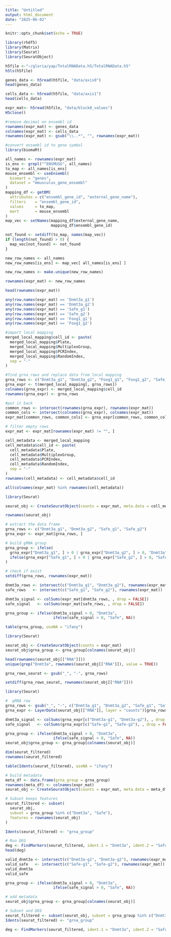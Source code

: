 ```yaml
---
title: "Untitled"
output: html_document
date: "2025-06-02"
---
```


```r
knitr::opts_chunk$set(echo = TRUE)
```

```r
library(rhdf5)
library(Matrix)
library(Seurat)
library(SeuratObject)

```

```r
h5file <-"~/gloria/yap/TotalRNAData.h5/TotalRNAData.h5"
h5ls(h5file)
```


```r
genes_data <- h5read(h5file, "data/axis0")
head(genes_data)
```

```r
cells_data <- h5read(h5file, "data/axis1")
head(cells_data)
```

```r
expr_mat<- h5read(h5file, "data/block0_values")
H5close()
```


```r
#remove decimal on ensembl id
rownames(expr_mat) <- genes_data
colnames(expr_mat) <- cells_data
rownames(expr_mat) <- gsub("\\..*", "", rownames(expr_mat))
```

```r
#convert ensembl id to gene symbol
library(biomaRt)

all_names <- rownames(expr_mat)
is_ens <- grepl("^ENSMUSG", all_names)
to_map <- all_names[is_ens]
mouse_ensembl <- useEnsembl(
  biomart = "genes", 
  dataset = "mmusculus_gene_ensembl"
)
mapping_df <- getBM(
  attributes = c("ensembl_gene_id", "external_gene_name"),
  filters    = "ensembl_gene_id",
  values     = to_map,
  mart       = mouse_ensembl
)
map_vec <- setNames(mapping_df$external_gene_name,
                    mapping_df$ensembl_gene_id)

not_found <- setdiff(to_map, names(map_vec))
if (length(not_found) > 0) {
  map_vec[not_found] <- not_found
}

new_row_names <- all_names
new_row_names[is_ens] <- map_vec[ all_names[is_ens] ]

new_row_names <- make.unique(new_row_names)

rownames(expr_mat) <- new_row_names

```

```r
head(rownames(expr_mat)) 

```


```r
any(row.names(expr_mat) == 'Dnmt3a_g1')
any(row.names(expr_mat) == 'Dnmt3a_g2')
any(row.names(expr_mat) == 'Safe_g1')
any(row.names(expr_mat) == 'Safe_g2')
any(row.names(expr_mat) == 'Foxg1_g1')
any(row.names(expr_mat) == 'Foxg1_g2')
```


```r
#import local mapping
merged_local_mapping$cell_id <- paste(
  merged_local_mapping$Plate,
  merged_local_mapping$MultiplexGroup,
  merged_local_mapping$PCRIndex,
  merged_local_mapping$RandomIndex,
  sep = "-"
)
```

```r
#find grna rows and replace data from local mapping
grna_rows <- c("Dnmt3a_g1", "Dnmt3a_g2", "Foxg1_g1", "Foxg1_g2", "Safe_g1", "Safe_g2")
grna_expr <- t(merged_local_mapping[, grna_rows])
colnames(grna_expr) <- merged_local_mapping$cell_id
rownames(grna_expr) <- grna_rows
```

```r
#put it back 
common_rows <- intersect(rownames(grna_expr), rownames(expr_mat))
common_cols <- intersect(colnames(grna_expr), colnames(expr_mat))
expr_mat[common_rows, common_cols] <- grna_expr[common_rows, common_cols]

```


```r
# filter empty rows
expr_mat <- expr_mat[rownames(expr_mat) != "", ]

```


```r
cell_metadata <- merged_local_mapping
cell_metadata$cell_id <- paste(
  cell_metadata$Plate,
  cell_metadata$MultiplexGroup,
  cell_metadata$PCRIndex,
  cell_metadata$RandomIndex,
  sep = "-"
)
rownames(cell_metadata) <- cell_metadata$cell_id

```

```r
all(colnames(expr_mat) %in% rownames(cell_metadata)) 
```

```r
library(Seurat)

seurat_obj <- CreateSeuratObject(counts = expr_mat, meta.data = cell_metadata)

```

```r
rownames(seurat_obj)
```


```r
# extract the data frame
grna_rows <- c("Dnmt3a_g1", "Dnmt3a_g2", "Safe_g1", "Safe_g2")
grna_expr <- expr_mat[grna_rows, ]

# build gRNA group
grna_group <- ifelse(
  grna_expr["Dnmt3a_g1", ] > 0 | grna_expr["Dnmt3a_g2", ] > 0, "Dnmt3a",
  ifelse(grna_expr["Safe_g1", ] > 0 | grna_expr["Safe_g2", ] > 0, "Safe", NA)
)
```


```r
# check if exist
setdiff(grna_rows, rownames(expr_mat))

```

```r
dnmt3a_rows <- intersect(c("Dnmt3a_g1", "Dnmt3a_g2"), rownames(expr_mat))
safe_rows   <- intersect(c("Safe_g1", "Safe_g2"), rownames(expr_mat))

dnmt3a_signal <- colSums(expr_mat[dnmt3a_rows, , drop = FALSE])
safe_signal   <- colSums(expr_mat[safe_rows, , drop = FALSE])

grna_group <- ifelse(dnmt3a_signal > 0, "Dnmt3a",
                     ifelse(safe_signal > 0, "Safe", NA))

```

```r
table(grna_group, useNA = "ifany")

```

```r
library(Seurat)

seurat_obj <- CreateSeuratObject(counts = expr_mat)
seurat_obj$grna_group <- grna_group[colnames(seurat_obj)]

```


```r
head(rownames(seurat_obj[["RNA"]]))
unique(grep("Dnmt3a", rownames(seurat_obj[["RNA"]]), value = TRUE))

```

```r
grna_rows_seurat <- gsub("_", "-", grna_rows)
```

```r
setdiff(grna_rows_seurat, rownames(seurat_obj[["RNA"]]))
```

```r
library(Seurat)

#  gRNA row
grna_rows <- gsub("_", "-", c("Dnmt3a_g1", "Dnmt3a_g2", "Safe_g1", "Safe_g2"))
grna_expr <- LayerData(seurat_obj[["RNA"]], layer = "counts")[grna_rows, , drop = FALSE]

dnmt3a_signal <- colSums(grna_expr[c("Dnmt3a-g1", "Dnmt3a-g2"), , drop = FALSE])
safe_signal   <- colSums(grna_expr[c("Safe-g1", "Safe-g2"), , drop = FALSE])

grna_group <- ifelse(dnmt3a_signal > 0, "Dnmt3a",
                     ifelse(safe_signal > 0, "Safe", NA))
seurat_obj$grna_group <- grna_group[colnames(seurat_obj)]

```


```r
dim(seurat_filtered)
rownames(seurat_filtered)

```


```r
table(Idents(seurat_filtered), useNA = "ifany")

```

```r
# build metadata
meta_df <- data.frame(grna_group = grna_group)
rownames(meta_df) <- colnames(expr_mat)
seurat_obj <- CreateSeuratObject(counts = expr_mat, meta.data = meta_df)

# Subset keeps features
seurat_filtered <- subset(
  seurat_obj,
  subset = grna_group %in% c("Dnmt3a", "Safe"),
  features = rownames(seurat_obj)
)

Idents(seurat_filtered) <- "grna_group"

# Run DEG
deg <- FindMarkers(seurat_filtered, ident.1 = "Dnmt3a", ident.2 = "Safe")
head(deg)


```

```r
valid_dnmt3a <- intersect(c("Dnmt3a-g1", "Dnmt3a-g2"), rownames(expr_mat))
valid_safe   <- intersect(c("Safe-g1", "Safe-g2"), rownames(expr_mat))
valid_dnmt3a
valid_safe
```


```r
grna_group <- ifelse(dnmt3a_signal > 0, "Dnmt3a",
                     ifelse(safe_signal > 0, "Safe", NA))

# add metadata
seurat_obj$grna_group <- grna_group[colnames(seurat_obj)]

# Subset and DEG
seurat_filtered <- subset(seurat_obj, subset = grna_group %in% c("Dnmt3a", "Safe"))
Idents(seurat_filtered) <- "grna_group"

deg <- FindMarkers(seurat_filtered, ident.1 = "Dnmt3a", ident.2 = "Safe")


```
